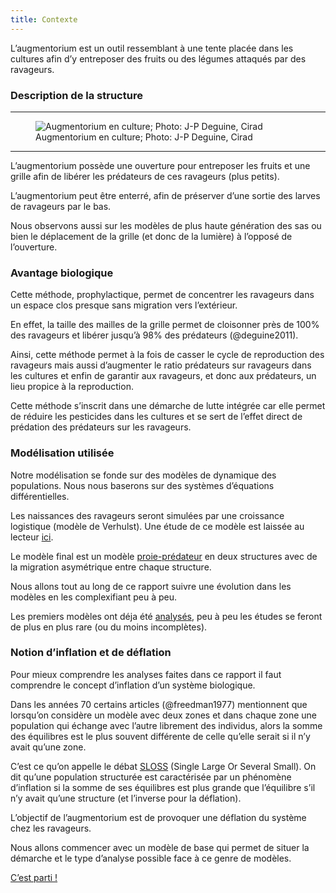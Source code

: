 ---
title: Contexte
---

L'augmentorium est un outil ressemblant à une tente placée dans les cultures afin d'y entreposer des fruits ou des légumes attaqués par des ravageurs.

### Description de la structure 

---

![Augmentorium en culture; Photo: J-P Deguine, Cirad](https://www.researchgate.net/publication/344746541/figure/fig3/AS:963403380191257@1606704673276/Augmentorium-in-a-chayote-trellis-photo-Jean-Philippe-Deguine-Cirad.jpg)

---

L'augmentorium possède une ouverture pour entreposer les fruits et une grille afin de libérer les prédateurs de ces ravageurs (plus petits). 

L'augmentorium peut être enterré, afin de préserver d'une sortie des larves de ravageurs par le bas.  

Nous observons aussi sur les modèles de plus haute génération des sas ou bien le déplacement de la grille (et donc de la lumière) à l'opposé de l'ouverture.


### Avantage biologique


Cette méthode, prophylactique, permet de concentrer les ravageurs dans un espace clos presque sans migration vers l'extérieur.  

En effet, la taille des mailles de la grille permet de cloisonner près de 100% des ravageurs et libérer jusqu'à 98% des prédateurs (@deguine2011).

Ainsi, cette méthode permet à la fois de casser le cycle de reproduction des ravageurs mais aussi d'augmenter le ratio prédateurs sur ravageurs dans les cultures et enfin de garantir aux ravageurs, et donc aux prédateurs, un lieu propice à la reproduction.  

Cette méthode s'inscrit dans une démarche de lutte intégrée car elle permet de réduire les pesticides dans les cultures et se sert de l'effet direct de prédation des prédateurs sur les ravageurs.  

### Modélisation utilisée

Notre modélisation se fonde sur des modèles de dynamique des populations. Nous nous baserons sur des systèmes d'équations différentielles. 

Les naissances des ravageurs seront simulées par une croissance logistique (modèle de Verhulst). Une étude de ce modèle est laissée au lecteur [ici](https://fr.wikipedia.org/wiki/Mod%C3%A8le_de_Verhulst).

Le modèle final est un modèle [proie-prédateur](https://fr.wikipedia.org/wiki/%C3%89quations_de_pr%C3%A9dation_de_Lotka-Volterra) en deux structures avec de la migration asymétrique entre chaque structure.

Nous allons tout au long de ce rapport suivre une évolution dans les modèles en les complexifiant peu à peu.

Les premiers modèles ont déja été [analysés](ref.qmd), peu à peu les études se feront de plus en plus rare (ou du moins incomplètes).

### Notion d'inflation et de déflation 

Pour mieux comprendre les analyses faites dans ce rapport il faut comprendre le concept d'inflation d'un système biologique.  

Dans les années 70 certains articles (@freedman1977) mentionnent que lorsqu'on considère un modèle avec deux zones et dans chaque zone une population qui échange avec l'autre librement des individus, alors la somme des équilibres est le plus souvent différente de celle qu'elle serait si il n'y avait qu'une zone.

C'est ce qu'on appelle le débat [SLOSS](https://en.wikipedia.org/wiki/SLOSS_debate) (Single Large Or Several Small). On dit qu'une population structurée est caractérisée par un phénomène d'inflation si la somme de ses équilibres est plus grande que l'équilibre s'il n'y avait qu'une structure (et l'inverse pour la déflation).

L'objectif de l'augmentorium est de provoquer une déflation du système chez les ravageurs.

Nous allons commencer avec un modèle de base qui permet de situer la démarche et le type d'analyse possible face à ce genre de modèles.


[C'est parti !](modelesansmigrationass.qmd)